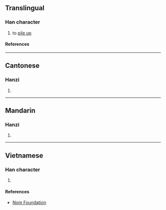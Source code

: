 {{character info/new}}
==Translingual==

===Han character===
{{Han char|rn=64|rad=手|as=11|sn=14|four=56093|canj=QWVF|ids=⿰扌累}}

# to [[pile up]]

====References====
{{Han ref|kx=0450.080|dkj=12594|dj=0800.270|hdz=31946.060|uh=645E}}

----

==Cantonese==

===Hanzi===
{{yue-hanzi|jyut=[[lo3]], [[lo6]]|y=lo3, lo6}}

# {{defn|lang=yue|sort=手11}}

----

==Mandarin==

===Hanzi===
{{cmn-hanzi|pin=[[luò]] ([[luo4]])|wg=lo<sup>4</sup>}}

# {{defn|lang=cmn|sort=手11}}

----

==Vietnamese==

===Han character===
{{vi-readings|rs=手11|reading=lũy}}

# {{defn|lang=vi|sort=手11}}

====References====
* [http://nomfoundation.org/common/nom_details.php?codepoint=645e Nom Foundation]